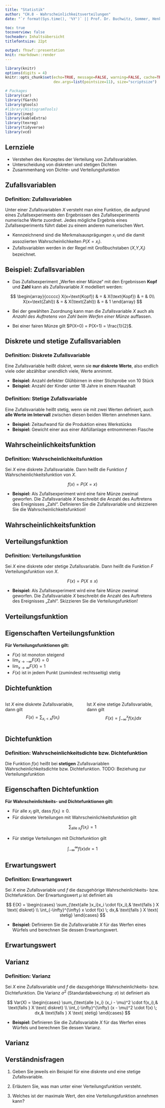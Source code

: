 ```yaml
---
title: "Statistik"
author: "CH.8 - Wahrscheinlichkeitsverteilungen"
date: "`r format(Sys.time(), '%Y')` || Prof. Dr. Buchwitz, Sommer, Henke"

toc: true
tocoverview: false
tocheader: Inhaltsübersicht
titlefontsize: 22pt

output: fhswf::presentation
knit: rmarkdown::render
---
```


```r
library(knitr)
options(digits = 4)
knitr::opts_chunk$set(echo=TRUE, message=FALSE, warning=FALSE, cache=TRUE, 
                      dev.args=list(pointsize=11), size="scriptsize")

# Packages
library(car)
library(fGarch)
library(gtools)
#library(HistogramTools)
library(ineq)
library(kableExtra)
library(texreg)
library(tidyverse)
library(vcd)
```

## Lernziele

- Verstehen des Konzeptes der Verteilung von Zufallsvariablen.
- Unterscheidung von diskreten und stetigen Dichten
- Zusammenhang von Dichte- und Verteilungsfunktion

## Zufallsvariablen

:::{.block}
### Definition: Zufallsvariablen
Unter einer Zufallsvariablen $X$ versteht man eine Funktion, die aufgrund eines Zufallsexperiments den Ergebnissen des Zufallsexperiments numerische Werte zuordnet. Jedes mögliche Ergebnis eines Zufallsexperiments führt dabei zu einem anderen numerischen Wert.
:::

- Kennzeichnend sind die Merkmalsausprägungen $x_i$ und die damit assoziierten Wahrscheinlichkeiten $P(X=x_i)$.
- Zufallsvariablen werden in der Regel mit Großbuchstaben ($X$,$Y$,$X_i$) bezeichnet.

## Beispiel: Zufallsvariablen

- Das Zufallsexperiment „Werfen einer Münze“ mit den Ergebnissen **Kopf** und **Zahl** kann als Zufallsvariable $X$ modelliert werden:

$$
\begin{array}{ccccc}
X(x=\text{Kopf}) & = & X(\text{Kopf}) & = & 0\\
X(x=\text{Zahl}) & = & X(\text{Zahl})  & = & 1
\end{array}
$$

\bigskip
- Bei der gewählten Zuordnung kann man die Zufallsvariable $X$ auch als *Anzahl des Auftretens von Zahl beim Werfen einer Münze* auffassen.

- Bei einer fairen Münze gilt $P(X=0) = P(X=1) = \frac{1}{2}$.

## Diskrete und stetige Zufallsvariablen

:::{.block}
### Definition: Diskrete Zufallsvariable
Eine Zufallsvariable heißt diskret, wenn sie **nur diskrete Werte**, also endlich viele oder abzählbar unendlich viele, Werte annimmt.
:::

- **Beispiel:** Anzahl defekter Glühbirnen in einer Stichprobe von 10 Stück
- **Beispiel:** Anzahl der Kinder unter 18 Jahre in einem Haushalt

:::{.block}
### Definition: Stetige Zufallsvariable
Eine Zufallsvariable heißt stetig, wenn sie mit zwei Werten definiert, auch **alle Werte im Intervall** zwischen diesen beiden Werten annehmen kann.
:::

- **Beispiel:** Zeitaufwand für die Produktion eines Werkstücks
- **Beispiel:** Gewicht einer aus einer Abfüllanlage entnommenen Flasche

## Wahrscheinlichkeitsfunktion

:::{.block}
### Definition: Wahrscheinlichkeitsfunktion
Sei $X$ eine diskrete Zufallsvariable. Dann heißt die Funktion $f$ Wahrscheinlichkeitsfunktion von $X$.

$$f(x) = P(X=x)$$
:::

- **Beispiel:** Als Zufallsexperiment wird eine faire Münze zweimal geworfen. Die Zufallsvariable $X$ beschreibt die Anzahl des Auftretens des Ereignisses „Zahl“.
Definieren Sie die Zufallsvariable und skizzieren Sie die Wahrscheinlichkeitsfunktion!

## Wahrscheinlichkeitsfunktion

\kariert{20}

## Verteilungsfunktion

:::{.block}
### Definition: Verteilungsfunktion
Sei $X$ eine diskrete oder stetige Zufallsvariable. Dann heißt die Funktion $F$ Verteilungsfunktion von $X$.

$$F(x) = P(X \leq x)$$
:::

- **Beispiel:** Als Zufallsexperiment wird eine faire Münze zweimal geworfen. Die Zufallsvariable $X$ beschreibt die Anzahl des Auftretens des Ereignisses „Zahl“.
Skizzieren Sie die Verteilungsfunktion!

## Verteilungsfunktion

\kariert{20}

## Eigenschaften Verteilungsfunktion

**Für Verteilungsfunktionen gilt:**

- $F(x)$ ist monoton steigend
- $\lim_{x \to -\infty} F(X) = 0$
- $\lim_{x \to \infty} F(X) = 1$
- $F(x)$ ist in jedem Punkt (zumindest rechtsseitig) stetig


## Dichtefunktion

:::{.columns}
:::{.column}
Ist $X$ eine diskrete Zufallsvariable, dann gilt
$$
F(x) = \sum_{x_i<x} f(x_i)
$$
:::

:::{.column}
Ist $X$ eine stetige Zufallsvariable, dann gilt
$$
F(x) = \int_{-\infty}^{x} f(x_i) dx
$$
:::
:::

\kariert{13}

## Dichtefunktion

:::{.block}
### Definition: Wahrscheinlichkeitsdichte bzw. Dichtefunktion
Die Funktion $f(x)$ heißt bei **stetigen** Zufallsvariablen Wahrscheinlichkeitsdichte bzw. Dichtefunktion.
TODO: Beziehung zur Verteilungsfunktion
:::

\medskip
\kariert{14}

## Eigenschaften Dichtefunktion

**Für Wahrscheinlichkeits- und Dichtefunktionen gilt:**

- Für alle $x_i$ gilt, dass $f(x_i) \geq 0$.
- Für diskrete Verteilungen mit Wahrscheinlichkeitsfunktion gilt

$$\sum_{\text{alle }x_i} f(x_i) = 1$$

\bigskip
- Für stetige Verteilungen mit Dichtefunktion gilt

$$ \int_{-\infty}^\infty f(x) dx = 1$$

## Erwartungswert

:::{.block}
### Definition: Erwartungswert
Sei $X$ eine Zufallsvariable und $f$ die dazugehörige Wahrscheinlichkeits- bzw. Dichtefunktion. Der Erwartungswert $\mu$ ist definiert als

$$
E(X) =
\begin{cases}
 \sum_{\text{alle }x_i}x_i \cdot f(x_i),& \text{falls } X \text{ diskret} \\
 \int_{-\infty}^{\infty} x \cdot f(x) \; dx,& \text{falls } X \text{ stetig}
 \end{cases}       
$$
:::

- **Beispiel:** Definieren Sie die Zufallsvariable $X$ für das Werfen eines Würfels und berechnen Sie dessen Erwartungswert.

## Erwartungswert

\kariert{20}

## Varianz

:::{.block}
### Definition: Varianz
Sei $X$ eine Zufallsvariable und $f$ die dazugehörige Wahrscheinlichkeits- bzw. Dichtefunktion. Die Varianz $\sigma^2$ (Standardabweichung: $\sigma$) ist definiert als

$$
Var(X) =
\begin{cases}
 \sum_{\text{alle }x_i} (x_i - \mu)^2 \cdot f(x_i),& \text{falls } X \text{ diskret} \\
 \int_{-\infty}^{\infty} (x - \mu)^2 \cdot f(x) \; dx,& \text{falls } X \text{ stetig}
 \end{cases}       
$$
:::

- **Beispiel:** Definieren Sie die Zufallsvariable $X$ für das Werfen eines Würfels und berechnen Sie dessen Varianz.

## Varianz

\kariert{20}

## Verständnisfragen

1. Geben Sie jeweils ein Beispiel für eine diskrete und eine stetige Zufallsvariable.

2. Erläutern Sie, was man unter einer Verteilungsfunktion versteht.

3. Welches ist der maximale Wert, den eine Verteilungsfunktion annehmen kann?

